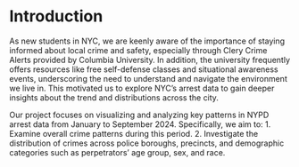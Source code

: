 # Introduction
As new students in NYC, we are keenly aware of the importance of staying informed about local crime and safety, especially through Clery Crime Alerts provided by Columbia University. In addition, the university frequently offers resources like free self-defense classes and situational awareness events, underscoring the need to understand and navigate the environment we live in. This motivated us to explore NYC's arrest data to gain deeper insights about the trend and distributions across the city. 

Our project focuses on visualizing and analyzing key patterns in NYPD arrest data from January to September 2024. Specifically, we aim to:
1. Examine overall crime patterns during this period.
2. Investigate the distribution of crimes across police boroughs, precincts, and demographic categories such as perpetrators’ age group, sex, and race.
